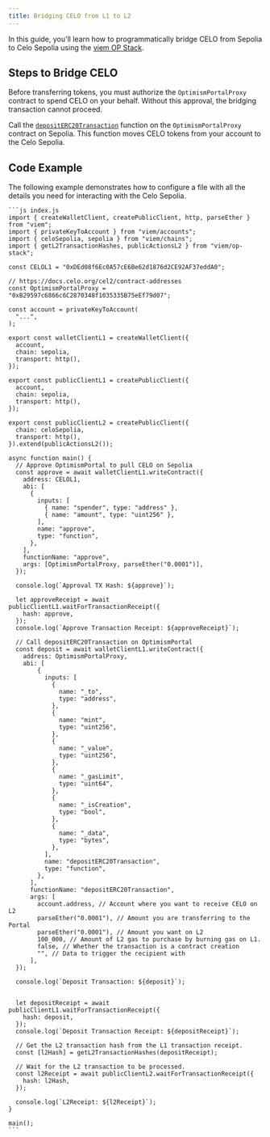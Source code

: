 ```yaml
---
title: Bridging CELO from L1 to L2
---
```


In this guide, you'll learn how to programmatically bridge CELO from Sepolia to Celo Sepolia using the [viem OP Stack](https://viem.sh/op-stack).  

## Steps to Bridge CELO

Before transferring tokens, you must authorize the `OptimismPortalProxy` contract to spend CELO on your behalf. Without this approval, the bridging transaction cannot proceed.

Call the [`depositERC20Transaction`](https://viem.sh/op-stack/actions/depositTransaction#deposittransaction) function on the `OptimismPortalProxy` contract on Sepolia. This function moves CELO tokens from your account to the Celo Sepolia.

## Code Example
The following example demonstrates how to configure a file with all the details you need for interacting with the Celo Sepolia.


<CodeGroup>

    ```js index.js
    import { createWalletClient, createPublicClient, http, parseEther } from "viem";
    import { privateKeyToAccount } from "viem/accounts";
    import { celoSepolia, sepolia } from "viem/chains";
    import { getL2TransactionHashes, publicActionsL2 } from "viem/op-stack";

    const CELOL1 = "0xDEd08f6Ec0A57cE6Be62d1876d2CE92AF37eddA0";

    // https://docs.celo.org/cel2/contract-addresses
    const OptimismPortalProxy = "0xB29597c6866c6C2870348f1035335B75eEf79d07";

    const account = privateKeyToAccount(
      "...",
    );

    export const walletClientL1 = createWalletClient({
      account,
      chain: sepolia,
      transport: http(),
    });

    export const publicClientL1 = createPublicClient({
      account,
      chain: sepolia,
      transport: http(),
    });

    export const publicClientL2 = createPublicClient({
      chain: celoSepolia,
      transport: http(),
    }).extend(publicActionsL2());

    async function main() {
      // Approve OptimismPortal to pull CELO on Sepolia
      const approve = await walletClientL1.writeContract({
        address: CELOL1,
        abi: [
          {
            inputs: [
              { name: "spender", type: "address" },
              { name: "amount", type: "uint256" },
            ],
            name: "approve",
            type: "function",
          },
        ],
        functionName: "approve",
        args: [OptimismPortalProxy, parseEther("0.0001")],
      });

      console.log(`Approval TX Hash: ${approve}`);

      let approveReceipt = await publicClientL1.waitForTransactionReceipt({
        hash: approve,
      });
      console.log(`Approve Transaction Receipt: ${approveReceipt}`);

      // Call depositERC20Transaction on OptimismPortal
      const deposit = await walletClientL1.writeContract({
        address: OptimismPortalProxy,
        abi: [
            {
              inputs: [
                {
                  name: "_to",
                  type: "address",
                },
                {
                  name: "mint",
                  type: "uint256",
                },
                {
                  name: "_value",
                  type: "uint256",
                },
                {
                  name: "_gasLimit",
                  type: "uint64",
                },
                {
                  name: "_isCreation",
                  type: "bool",
                },
                {
                  name: "_data",
                  type: "bytes",
                },
              ],
              name: "depositERC20Transaction",
              type: "function",
            },
          ],
          functionName: "depositERC20Transaction",
          args: [
            account.address, // Account where you want to receive CELO on L2
            parseEther("0.0001"), // Amount you are transferring to the Portal
            parseEther("0.0001"), // Amount you want on L2
            100_000, // Amount of L2 gas to purchase by burning gas on L1.
            false, // Whether the transaction is a contract creation
            "", // Data to trigger the recipient with
          ],
      });

      console.log(`Deposit Transaction: ${deposit}`);


      let depositReceipt = await publicClientL1.waitForTransactionReceipt({
        hash: deposit,
      });
      console.log(`Deposit Transaction Receipt: ${depositReceipt}`);

      // Get the L2 transaction hash from the L1 transaction receipt.
      const [l2Hash] = getL2TransactionHashes(depositReceipt);

      // Wait for the L2 transaction to be processed.
      const l2Receipt = await publicClientL2.waitForTransactionReceipt({
        hash: l2Hash,
      });

      console.log(`L2Receipt: ${l2Receipt}`);
    }

    main();
    ```
</CodeGroup>

